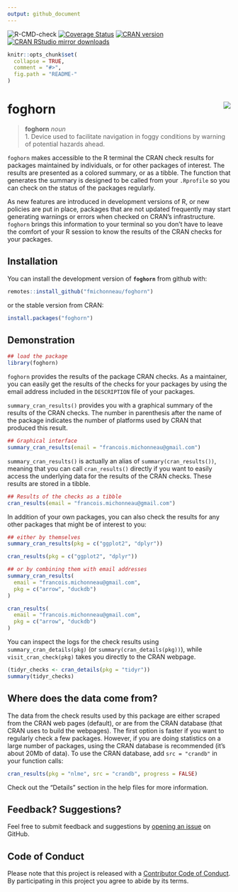 ```yaml
---
output: github_document
---
```


<!-- README.md is generated from README.Rmd. Please edit that file -->

![R-CMD-check](https://github.com/fmichonneau/foghorn/workflows/R-CMD-check/badge.svg)
[![Coverage Status](https://img.shields.io/codecov/c/github/fmichonneau/foghorn/master.svg)](https://app.codecov.io/github/fmichonneau/foghorn?branch=master)
[![CRAN version](https://www.r-pkg.org/badges/version/foghorn)](https://www.r-pkg.org/pkg/foghorn)
[![CRAN RStudio mirror downloads](https://cranlogs.r-pkg.org/badges/foghorn)](https://www.r-pkg.org/pkg/foghorn)

```r
knitr::opts_chunk$set(
  collapse = TRUE,
  comment = "#>",
  fig.path = "README-"
)
```

# foghorn <img src="man/figures/logo.png" align="right" />

> **foghorn** *noun* <br>
>     1. Device used to facilitate navigation in foggy conditions by warning of
>        potential hazards ahead.

`foghorn` makes accessible to the R terminal the CRAN check
results for packages maintained by individuals, or for other packages of
interest. The results are presented as a colored summary, or as a tibble. The function that generates the summary is designed to be called from your `.Rprofile` so you can check on the status of the packages regularly.

As new features are introduced in development versions of R, or new policies are
put in place, packages that are not updated frequently may start generating
warnings or errors when checked on CRAN's infrastructure. `foghorn` brings this
information to your terminal so you don't have to leave the comfort of your
R session to know the results of the CRAN checks for your packages.

## Installation

You can install the development version of **`foghorn`** from github with:

```r
remotes::install_github("fmichonneau/foghorn")
```

or the stable version from CRAN:

```r
install.packages("foghorn")
```

## Demonstration

```r
## load the package
library(foghorn)
```

`foghorn` provides the results of the package CRAN checks. As a maintainer, you can easily get the results of the checks for your packages by using the email address included in the `DESCRIPTION` file of your packages. 

`summary_cran_results()` provides you with a graphical summary of the results of the CRAN checks. The number in parenthesis after the name of the package indicates the number of platforms used by CRAN that produced this result.

```r
## Graphical interface
summary_cran_results(email = "francois.michonneau@gmail.com")
```

`summary_cran_results()` is actually an alias of `summary(cran_results())`, meaning that you can call `cran_results()` directly if you want to easily access the underlying data for the results of the CRAN checks. These results are stored in a tibble.

```r
## Results of the checks as a tibble
cran_results(email = "francois.michonneau@gmail.com")
```

In addition of your own packages, you can also check the results for any other
packages that might be of interest to you:

```r
## either by themselves
summary_cran_results(pkg = c("ggplot2", "dplyr"))

cran_results(pkg = c("ggplot2", "dplyr"))

## or by combining them with email addresses
summary_cran_results(
  email = "francois.michonneau@gmail.com",
  pkg = c("arrow", "duckdb")
)

cran_results(
  email = "francois.michonneau@gmail.com",
  pkg = c("arrow", "duckdb")
)
```

You can inspect the logs for the check results using
`summary_cran_details(pkg)` (or `summary(cran_details(pkg))`), while `visit_cran_check(pkg)` takes you directly to the CRAN webpage.

```r
(tidyr_checks <- cran_details(pkg = "tidyr"))
summary(tidyr_checks)
```

## Where does the data come from?

The data from the check results used by this package are either scraped from
the CRAN web pages (default), or are from the CRAN database (that CRAN uses to
build the webpages). The first option is faster if you want to regularly check a
few packages. However, if you are doing statistics on a large number of
packages, using the CRAN database is recommended (it's about 20Mb of data). To
use the CRAN database, add `src = "crandb"` in your function calls:

```r
cran_results(pkg = "nlme", src = "crandb", progress = FALSE)
```

Check out the "Details" section in the help files for more information.


## Feedback? Suggestions?

Feel free to submit feedback and suggestions
by [opening an issue](https://github.com/fmichonneau/foghorn/issues/new) on
GitHub.


## Code of Conduct

Please note that this project is released with
a [Contributor Code of Conduct](https://fmichonneau.github.io/foghorn/CODE_OF_CONDUCT.html). By participating in this project
you agree to abide by its terms.
